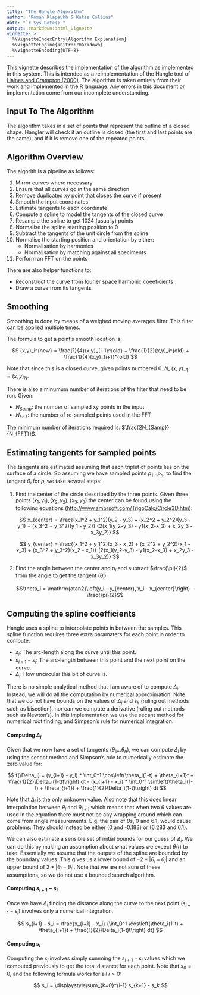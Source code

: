 ```yaml
---
title: "The Hangle Algorithm"
author: "Roman Klapaukh & Katie Collins"
date: "`r Sys.Date()`"
output: rmarkdown::html_vignette
vignette: >
  %\VignetteIndexEntry{Algorithm Explanation}
  %\VignetteEngine{knitr::rmarkdown}
  %\VignetteEncoding{UTF-8}
---
```


This vignette describes the implementation of the algorithm as implemented in this system. 
This is intended as a reimplementation of the Hangle tool of 
[Haines and Crampton (2000)](http://onlinelibrary.wiley.com/doi/10.1111/1475-4983.00148/abstract).
The algorithm is taken entirely from their work and implemented in the R language.
Any errors in this document or implementation come from our incomplete understanding. 

## Input To The Algorithm

The algorithm takes in a set of points that represent the outline of a closed shape. 
Hangler will check if an outline is closed (the first and last points are the same), 
and if it is remove one of the repeated points.


## Algorithm Overview

The algorith is a pipeline as follows:

   1. Mirror curves where necessary
   1. Ensure that all curves go in the same direction
   1. Remove duplicated xy point that closes the curve if present
   1. Smooth the input coordinates 
   1. Estimate tangents to each coordinate
   1. Compute a spline to model the tangents of the closed curve
   1. Resample the spline to get 1024 (usually) points
   1. Normalise the spline starting position to 0
   1. Subtract the tangents of the unit circle from the spline
   1. Normalise the starting position and orientation by either:
      * Normalisation by harmonics
      * Normalisation by matching against all speciments
   1. Perform an FFT on the points


There are also helper functions to:

   * Reconstruct the curve from fourier space harmonic coeeficients
   * Draw a curve from its tangents
   
## Smoothing

Smoothing is done by means of a weighed moving averages filter. This filter can be applied multiple times. 

The formula to get a point's smooth location is:

$$
(x,y)_i^{new} = \frac{1}{4}(x,y)_{i-1}^{old} + \frac{1}{2}(x,y)_i^{old} + \frac{1}{4}(x,y)_{i+1}^{old}
$$

Note that since this is a closed curve, given points numbered $0..N,\ (x,y)_{-1} = (x,y)_{N}$.

There is also a minumum number of iterations of the filter that need to be run. 
Given:

   * $N_{Samp}$: the number of sampled xy points in the input
   * $N_{FFT}$: the number of re-sampled points used in the FFT
  
The minimum number of iterations required is: $\frac{2N_{Samp}}{N_{FFT}}$.


## Estimating tangents for sampled points


The tangents are estimated assuming that each triplet of points lies on the 
surface of a circle. So assuming we have sampled points $p_1\ldots p_n$, to find
the tangent $\theta_i$ for $p_i$ we take several steps:

   1. Find the center of the circle described by the three points.
      Given three points $(x_1,y_1), (x_2,y_2), (x_3,y_3)$ the center can be
      found using the following equations 
      ([http://www.ambrsoft.com/TrigoCalc/Circle3D.htm](http://www.ambrsoft.com/TrigoCalc/Circle3D.htm)):

      $$
      x_{center} = \frac{(x_1^2 + y_1^2)(y_2 - y_3) + 
      (x_2^2 + y_2^2)(y_3 - y_1) +
      (x_3^2 + y_3^2)(y_1 - y_2)}
      {2(x_1(y_2-y_3) - y1(x_2-x_3) + x_2y_3 - x_3y_2)}
      $$

      $$
      y_{center} = \frac{(x_1^2 + y_1^2)(x_3 - x_2) + 
      (x_2^2 + y_2^2)(x_1 - x_3) +
      (x_3^2 + y_3^2)(x_2 - x_1)}
      {2(x_1(y_2-y_3) - y1(x_2-x_3) + x_2y_3 - x_3y_2)}
      $$

   1. Find the angle between the center and $p_i$ and subtract $\frac{\pi}{2}$ 
      from the angle to get the tangent ($\theta_i$):

      $$\theta_i = \mathrm{atan2}\left(y_i - y_{center}, x_i - x_{center}\right) - \frac{\pi}{2}$$

## Computing the spline coefficients

Hangle uses a spline to interpolate points in between the samples. This spline
function requires three extra paramaters for each point in order to compute:

   * $s_i$: The arc-length along the curve until this point.
   * $s_{i+1} - s_i$: The arc-length between this point and the next point on
     the curve.
   * $\Delta_i$: How uncircular this bit of curve is.

There is no simple analytical method that I am aware of to compute $\Delta_i$.
Instead, we will do all the computation by numerical approximation. Note that we
do not have bounds on the values of $\Delta_i$ and $s_k$ (ruling out methods such as
bisection), nor can we compute a derivative (ruling out methods such as
Newton's). In this implementation we use the secant method for numerical
root finding, and Simpson's rule for numerical integration.

#### Computing $\Delta_i$

Given that we now have a set of tangents ($\theta_1\ldots\theta_n$), we can
compute $\Delta_i$ by using the secant method and Simpson's rule to numerically
estimate the zero value for:

$$  
f(\Delta_i) = 
     (y_{i+1} - y_i) *
     \int_0^1 \cos\left(\theta_i(1-t) + \theta_{i+1}t + \frac{1}{2}\Delta_i(1-t)t\right) dt
     -
     (x_{i+1} - x_i) * 
     \int_0^1 \sin\left(\theta_i(1-t) + \theta_{i+1}t + \frac{1}{2}\Delta_i(1-t)t\right) dt
$$


Note that $\Delta_i$ is the only unknown value. Also note that this does linear
interpolation between $\theta_i$ and $\theta_{i+1}$ which means that when two
$\theta$ values are used in the equation there must not be any wrapping around
which can come from angle measurements. E.g. the pair of $\theta$s, 0 and 6.1,
would cause problems. They should instead be either (0 and -0.183) or (6.283 and
6.1).

We can also estimate a sensible set of initial bounds for our guess of $\Delta_i$. 
We can do this by making an assumption about what values we expect $\theta(t)$ 
to take. Essentially we assume that the outputs of the spline are bounded by the 
boundary values. This gives us a lower bound of $-2*|\theta_i-\theta_j|$ and an 
upper bound of $2*|\theta_i-\theta_j|$. Note that we are not sure of these assumptions,
so we do not use a bounded search algorithm.

#### Computing $s_{i+1} - s_i$

Once we have $\Delta_i$ finding the distance along the curve to the next point
($s_{i+1} - s_i$) involves only a numerical integration.

$$
s_{i+1} - s_i = 
\frac{x_{i+1} - x_i}
{\int_0^1 \cos\left(\theta_i(1-t) + \theta_{i+1}t + \frac{1}{2}\Delta_i(1-t)t\right) dt}
$$


#### Computing $s_i$

Computing the $s_i$ involves simply summing the $s_{i+1} - s_i$ values which we
computed previously to get the total distance for each point. Note that $s_0 =
0$, and the following formula works for all $i>0$:

$$
s_i = \displaystyle\sum_{k=0}^{i-1} s_{k+1} - s_k
$$

